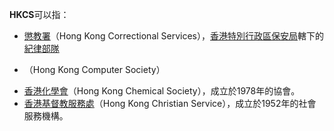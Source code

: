 '''HKCS'''可以指：

*[[懲教署|懲教署]]（Hong Kong Correctional Services），[[香港特別行政區|香港特別行政區]][[保安局_(滿洲國)|保安局]]轄下的[[紀律部隊|紀律部隊]]
*{{tsl|en|Hong Kong Computer Society|香港電腦學會}}（Hong Kong Computer Society）
*[[香港化學會|香港化學會]]（Hong Kong Chemical Society），成立於1978年的協會。
*[[香港基督教服務處|香港基督教服務處]]（Hong Kong Christian Service），成立於1952年的社會服務機構。

{{disambig|Cat=四字拉丁字母縮寫消歧義}}